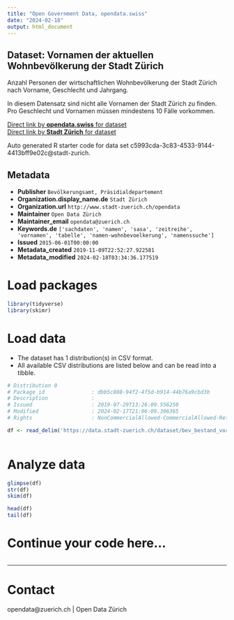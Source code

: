 ```yaml
---
title: "Open Government Data, opendata.swiss"
date: "2024-02-18"
output: html_document
---
```


## Dataset: Vornamen der aktuellen Wohnbevölkerung der Stadt Zürich

Anzahl Personen der wirtschaftlichen Wohnbevölkerung der Stadt Zürich nach Vorname, Geschlecht und Jahrgang.

In diesem Datensatz sind nicht alle Vornamen der Stadt Zürich zu finden. Pro Geschlecht und Vornamen müssen mindestens 10 Fälle vorkommen.


[Direct link by **opendata.swiss** for dataset](https://opendata.swiss/de/dataset/vornamen-der-aktuellen-wohnbevolkerung-der-stadt-zurich2)<br>
[Direct link by **Stadt Zürich** for dataset](https://data.stadt-zuerich.ch/dataset/bev_bestand_vornamen_jahrgang_geschlecht_od3701)

Auto generated R starter code for data set c5993cda-3c83-4533-9144-4413bff9e02c@stadt-zurich.

## Metadata

- **Publisher** `Bevölkerungsamt, Präsidialdepartement`
- **Organization.display_name.de** `Stadt Zürich`
- **Organization.url** `http://www.stadt-zuerich.ch/opendata`
- **Maintainer** `Open Data Zürich`
- **Maintainer_email** `opendata@zuerich.ch`
- **Keywords.de** `['sachdaten', 'namen', 'sasa', 'zeitreihe', 'vornamen', 'tabelle', 'namen-wohnbevoelkerung', 'namenssuche']`
- **Issued** `2015-06-01T00:00:00`
- **Metadata_created** `2019-11-09T22:52:27.922581`
- **Metadata_modified** `2024-02-18T03:34:36.177519`


# Load packages

```r

library(tidyverse)
library(skimr)

```

# Load data

-   The dataset has 1 distribution(s) in CSV format.
-   All available CSV distributions are listed below and can be read into a tibble.

```r

# Distribution 0
# Package_id               : dbb5c808-94f2-4f5d-b914-44b76a9cbd3b
# Description              : 
# Issued                   : 2019-07-29T13:26:09.556250
# Modified                 : 2024-02-17T21:06:09.306365
# Rights                   : NonCommercialAllowed-CommercialAllowed-ReferenceNotRequired

df <- read_delim('https://data.stadt-zuerich.ch/dataset/bev_bestand_vornamen_jahrgang_geschlecht_od3701/download/BEV370OD3701.csv')



```

# Analyze data

```r

glimpse(df)
str(df)
skim(df)

head(df)
tail(df)

```

# Continue your code here...

```r

```

------------------------------------------------------------------------

# Contact

opendata@zuerich.ch | Open Data Zürich
